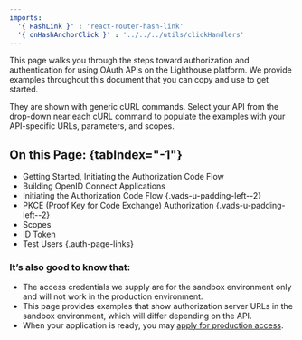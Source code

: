 ```yaml
---
imports:
  '{ HashLink }' : 'react-router-hash-link'
  '{ onHashAnchorClick }' : '../../../utils/clickHandlers'
---
```


This page walks you through the steps toward authorization and authentication for using OAuth APIs on the Lighthouse platform. We provide examples throughout this document that you can copy and use to get started. 

They are shown with generic cURL commands. Select your API from the drop-down near each cURL command to populate the examples with your API-specific URLs, parameters, and scopes.

## On this Page: {tabIndex="-1"}

- <HashLink to="#getting-started" onClick={onHashAnchorClick}>Getting Started, Initiating the Authorization Code Flow</HashLink>
- <HashLink to="#building-oidc-apps" onClick={onHashAnchorClick}>Building OpenID Connect Applications</HashLink> 
- <HashLink to="#authorization-code-flow" onClick={onHashAnchorClick}>Initiating the Authorization Code Flow</HashLink> {.vads-u-padding-left--2}
- <HashLink to="#pkce-authorization" onClick={onHashAnchorClick}>PKCE (Proof Key for Code Exchange) Authorization</HashLink> {.vads-u-padding-left--2}
- <HashLink to="#scopes" onClick={onHashAnchorClick}>Scopes</HashLink>
- <HashLink to="#id-token" onClick={onHashAnchorClick}>ID Token</HashLink>
- <HashLink to="#test-users" onClick={onHashAnchorClick}>Test Users</HashLink>
{.auth-page-links}

### It’s also good to know that: 
- The access credentials we supply are for the sandbox environment only and will not work in the production environment. 
- This page provides examples that show authorization server URLs in the sandbox environment, which will differ depending on the API. 
- When your application is ready, you may [apply for production access](/go-live).
